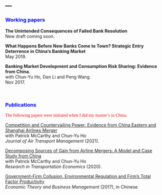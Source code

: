 ---
---

<link rel="stylesheet" href="style.css" type="text/css">

### <span style="color:blue">Working papers<span>
**The Unintended Consequences of Failed Bank Resolution**<br>
New draft coming soon.

**What Happens Before New Banks Come to Town? Strategic Entry Deterrence in China’s Banking Market**<br>
May 2019.

**Banking Market Development and Consumption Risk Sharing: Evidence from China.**<br>
with Chun-Yu Ho, Dan Li and Peng Wang.<br> 
Nov 2017.

&nbsp; 

### <span style="color:blue">Publications<span>

<span style="color:red; font-family:'Bebas Neue'" >The following papers were initiated when I did my master's in China.</span>

[Competition and Countervailing Power: Evidence from China Eastern and Shanghai Airlines Merger](https://www.sciencedirect.com/science/article/pii/S096969972030572X?dgcid=coauthor)<br>
with Patrick McCarthy and Chun-Yu Ho<br>
*Journal of Air Transport Management* (2021).

[Decomposing Sources of Gain from Airline Mergers: A Model and Case Study from China](https://www.sciencedirect.com/science/article/pii/S0739885920301943?dgcid=coauthor)<br>
with Patrick McCarthy and Chun-Yu Ho<br>
*Research in Transportation Economics* (2020).

[Government-Firm Collusion, Environmental Regulation and Firm's Total Factor Productivity](https://oversea.cnki.net/KCMS/detail/detail.aspx?dbcode=CJFD&dbname=CJFDLAST2018&filename=JJLL201711007&v=yhAvitVXs%25mmd2Bz1TQLKwNKht8mCBW64t1cBbG6K8YAYpvzxPe%25mmd2BCGjtCCuJud840TYOm)<br>
*Economic Theory and Business Management* (2017), in Chinese.

<!-- *For more writings and presentations, see my CV [here](files/CV_YanhaoWang_May2019.pdf).* -->